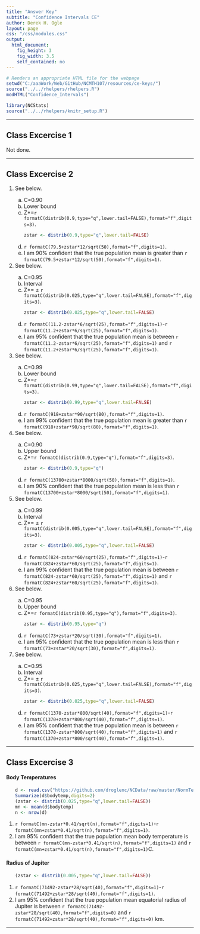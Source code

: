 ```yaml
---
title: "Answer Key"
subtitle: "Confidence Intervals CE"
author: Derek H. Ogle
layout: page
css: "/css/modules.css"
output:
  html_document:
    fig_height: 3
    fig_width: 3.5
    self_contained: no
---
```


```r
# Renders an appropriate HTML file for the webpage
setwd("C:/aaaWork/Web/GitHub/NCMTH107/resources/ce-keys/")
source("../../rhelpers/rhelpers.R")
modHTML("Confidence_Intervals")
```

```r
library(NCStats)
source("../../rhelpers/knitr_setup.R")
```

----

## Class Excercise 1

Not done.

----

## Class Excercise 2

<ol>
<li>See below.</li>
<ol type="a">
<li>C=0.90</li>
<li>Lower bound</li>
<li>Z*=`r formatC(distrib(0.9,type="q",lower.tail=FALSE),format="f",digits=3)`.</li>
```r
zstar <- distrib(0.9,type="q",lower.tail=FALSE)
```
<li>`r formatC(79.5+zstar*12/sqrt(50),format="f",digits=1)`.</li>
<li>I am 90% confident that the true population mean is greater than `r formatC(79.5+zstar*12/sqrt(50),format="f",digits=1)`.</li>
</ol>

<li>See below.</li>
<ol type="a">
<li>C=0.95</li>
<li>Interval</li>
<li>Z*= $\pm$ `r formatC(distrib(0.025,type="q",lower.tail=FALSE),format="f",digits=3)`.</li>
```r
zstar <- distrib(0.025,type="q",lower.tail=FALSE)
```
<li>`r formatC(11.2-zstar*6/sqrt(25),format="f",digits=1)`-`r formatC(11.2+zstar*6/sqrt(25),format="f",digits=1)`.</li>
<li>I am 95% confident that the true population mean is between `r formatC(11.2-zstar*6/sqrt(25),format="f",digits=1)` and `r formatC(11.2+zstar*6/sqrt(25),format="f",digits=1)`.</li>
</ol>

<li>See below.</li>
<ol type="a">
<li>C=0.99</li>
<li>Lower bound</li>
<li>Z*=`r formatC(distrib(0.99,type="q",lower.tail=FALSE),format="f",digits=3)`.</li>
```r
zstar <- distrib(0.99,type="q",lower.tail=FALSE)
```
<li>`r formatC(918+zstar*90/sqrt(80),format="f",digits=1)`.</li>
<li>I am 99% confident that the true population mean is greater than `r formatC(918+zstar*90/sqrt(80),format="f",digits=1)`.</li>
</ol>

<li>See below.</li>
<ol type="a">
<li>C=0.90</li>
<li>Upper bound</li>
<li>Z*=`r formatC(distrib(0.9,type="q"),format="f",digits=3)`.</li>
```r
zstar <- distrib(0.9,type="q")
```
<li>`r formatC(13700+zstar*8000/sqrt(50),format="f",digits=1)`.</li>
<li>I am 90% confident that the true population mean is less than `r formatC(13700+zstar*8000/sqrt(50),format="f",digits=1)`.</li>
</ol>

<li>See below.</li>
<ol type="a">
<li>C=0.99</li>
<li>Interval</li>
<li>Z*= $\pm$ `r formatC(distrib(0.005,type="q",lower.tail=FALSE),format="f",digits=3)`.</li>
```r
zstar <- distrib(0.005,type="q",lower.tail=FALSE)
```
<li>`r formatC(824-zstar*60/sqrt(25),format="f",digits=1)`-`r formatC(824+zstar*60/sqrt(25),format="f",digits=1)`.</li>
<li>I am 99% confident that the true population mean is between `r formatC(824-zstar*60/sqrt(25),format="f",digits=1)` and `r formatC(824+zstar*60/sqrt(25),format="f",digits=1)`.</li>
</ol>

<li>See below.</li>
<ol type="a">
<li>C=0.95</li>
<li>Upper bound</li>
<li>Z*=`r formatC(distrib(0.95,type="q"),format="f",digits=3)`.</li>
```r
zstar <- distrib(0.95,type="q")
```
<li>`r formatC(73+zstar*20/sqrt(30),format="f",digits=1)`.</li>
<li>I am 95% confident that the true population mean is less than `r formatC(73+zstar*20/sqrt(30),format="f",digits=1)`.</li>
</ol>

<li>See below.</li>
<ol type="a">
<li>C=0.95</li>
<li>Interval</li>
<li>Z*= $\pm$ `r formatC(distrib(0.025,type="q",lower.tail=FALSE),format="f",digits=3)`.</li>
```r
zstar <- distrib(0.025,type="q",lower.tail=FALSE)
```
<li>`r formatC(1370-zstar*800/sqrt(40),format="f",digits=1)`-`r formatC(1370+zstar*800/sqrt(40),format="f",digits=1)`.</li>
<li>I am 95% confident that the true population mean is between `r formatC(1370-zstar*800/sqrt(40),format="f",digits=1)` and `r formatC(1370+zstar*800/sqrt(40),format="f",digits=1)`.</li>
</ol>

</ol>

----

## Class Excercise 3
#### Body Temperatures
<ol>
```r
d <- read.csv("https://github.com/droglenc/NCData/raw/master/NormTemp.csv")
Summarize(d$bodytemp,digits=2)
(zstar <- distrib(0.025,type="q",lower.tail=FALSE))
mn <- mean(d$bodytemp)
n <- nrow(d)
```
<li>`r formatC(mn-zstar*0.41/sqrt(n),format="f",digits=1)`-`r formatC(mn+zstar*0.41/sqrt(n),format="f",digits=1)`.</li>
<li>I am 95% confident that the true population mean body temperature is between `r formatC(mn-zstar*0.41/sqrt(n),format="f",digits=1)` and `r formatC(mn+zstar*0.41/sqrt(n),format="f",digits=1)`C.</li>
</ol>

#### Radius of Jupiter
<ol>
```r
(zstar <- distrib(0.005,type="q",lower.tail=FALSE))
```
<li>`r formatC(71492-zstar*28/sqrt(40),format="f",digits=1)`-`r formatC(71492+zstar*28/sqrt(40),format="f",digits=1)`.</li>
<li>I am 95% confident that the true population mean equatorial radius of Jupiter is between `r formatC(71492-zstar*28/sqrt(40),format="f",digits=0)` and `r formatC(71492+zstar*28/sqrt(40),format="f",digits=0)` km.</li>
</ol>

----

